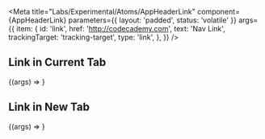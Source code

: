 
<Meta
  title="Labs/Experimental/Atoms/AppHeaderLink"
  component={AppHeaderLink}
  parameters={{ layout: 'padded', status: 'volatile' }}
  args={{
    item: {
      id: 'link',
      href: 'http://codecademy.com',
      text: 'Nav Link',
      trackingTarget: 'tracking-target',
      type: 'link',
    },
  }}
/>

<Props of={AppHeaderLink} />

## Link in Current Tab

<Canvas>
  <Story name="AppHeaderLink">{(args) => <AppHeaderLink {...args} />}</Story>
</Canvas>

## Link in New Tab

<Canvas>
  <Story
    name="AppHeaderLinkNewTab"
    args={{
      item: {
        id: 'link-new-tab',
        href: 'http://codecademy.com',
        newTab: true,
        text: 'New Tab',
        trackingTarget: 'tracking-target',
        type: 'link',
      },
    }}
  >
    {(args) => <AppHeaderLink {...args} />}
  </Story>
</Canvas>
